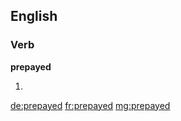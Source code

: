 ==English==

===Verb===
'''prepayed'''

# {{past of|[[prepay]]}}

[[de:prepayed]]
[[fr:prepayed]]
[[mg:prepayed]]